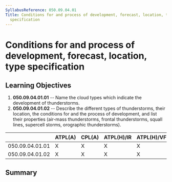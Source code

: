 ```yaml
---
SyllabusReference: 050.09.04.01
Title: Conditions for and process of development, forecast, location, type
  specification
---
```


# Conditions for and process of development, forecast, location, type specification

## Learning Objectives

1.  **050.09.04.01.01** -- Name the cloud types which indicate the development of
    thunderstorms.
2.  **050.09.04.01.02** -- Describe the different types of thunderstorms, their
    location, the conditions for and the process of development, and list their
    properties (air-mass thunderstorms, frontal thunderstorms, squall lines,
    supercell storms, orographic thunderstorms).

|                 | ATPL(A) | CPL(A) | ATPL(H)/IR | ATPL(H)/VFR | CPL(H) | IR  | CBIR(A) |
| --------------- | ------- | ------ | ---------- | ----------- | ------ | --- | ------- |
| 050.09.04.01.01 | X       | X      | X          | X           | X      | X   | X       |
| 050.09.04.01.02 | X       | X      | X          | X           | X      | X   | X       |

## Summary
